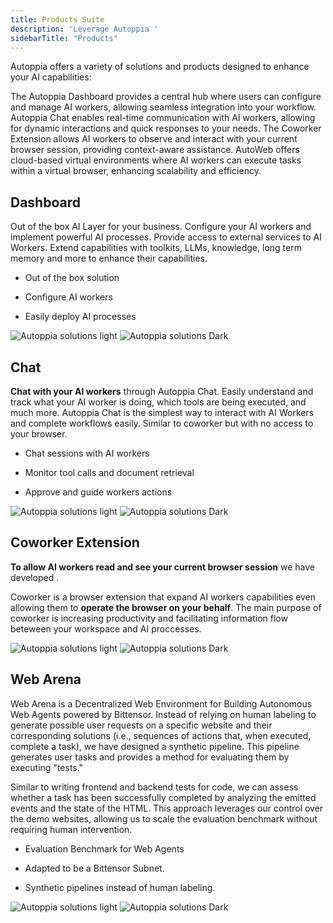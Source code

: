 ```yaml
---
title: Products Suite
description: 'Leverage Autoppia '
sidebarTitle: "Products"
---
```


Autoppia offers a variety of solutions and products designed to enhance your AI capabilities:


<CardGroup cols={2}>
  <Card title="Autoppia Dashboard" icon="chart-line" href="https://app.autoppia.com">
    The Autoppia Dashboard provides a central hub where users can configure and manage AI workers, allowing seamless integration into your workflow.
  </Card>
  <Card title="Autoppia Chat" icon="comments" href="https://chat.autoppia.com">
    Autoppia Chat enables real-time communication with AI workers, allowing for dynamic interactions and quick responses to your needs.
  </Card>
  <Card title="Coworker Extension" icon="users" href="https://coworker.autoppia.com">
    The Coworker Extension allows AI workers to observe and interact with your current browser session, providing context-aware assistance.
  </Card>
  <Card title="AutoWeb" icon="server" href="https://autoppia.com">
    AutoWeb offers cloud-based virtual environments where AI workers can execute tasks within a virtual browser, enhancing scalability and efficiency.
  </Card>
</CardGroup>

## Dashboard
Out of the box AI Layer for your business. Configure your AI workers and implement powerful AI processes. Provide access to external services to AI Workers. Extend capabilities with toolkits, LLMs, knowledge, long term memory and more to enhance their capabilities.

- Out of the box solution

- Configure AI workers

- Easily deploy AI processes

<Frame><img
  className="block dark:hidden"
  src="/images/dashboard-new.png"
  alt="Autoppia solutions light"
/></Frame>
<Frame><img
  className="hidden dark:block"
  src="/images/dashboard-new.png"
  alt="Autoppia solutions Dark"
/></Frame>



## Chat

**Chat with your AI workers** through Autoppia Chat. Easily understand and track what your AI worker is doing, which tools are being executed, and much more. Autoppia Chat is the simplest way to interact with AI Workers and complete workflows easily. Similar to coworker but with no access to your browser.

- Chat sessions with AI workers

- Monitor tool calls and document retrieval

- Approve and guide workers actions

<Frame><img
  className="block dark:hidden"
  src="/images/chat-new.jpeg"
  alt="Autoppia solutions light"
/></Frame>
<Frame><img
  className="hidden dark:block"
  src="/images/chat-new.jpeg"
  alt="Autoppia solutions Dark"
/></Frame>

##  Coworker Extension
**To allow AI workers read and see your current browser session** we have developed .

Coworker is a browser extension that expand AI workers capabilities even allowing them to **operate the browser on your behalf**. The main purpose of coworker is increasing productivity and facilitating information flow beteween your workspace and AI proccesses. 
<Frame><img
  className="block dark:hidden"
  src="/images/coworker-new.jpeg"
  alt="Autoppia solutions light"
/></Frame>
<Frame><img
  className="hidden dark:block"
  src="/images/coworker-new.jpeg"
  alt="Autoppia solutions Dark"
/></Frame>

## Web Arena
Web Arena is a Decentralized Web Environment for Building Autonomous Web Agents powered by Bittensor. Instead of relying on human labeling to generate possible user requests on a specific website and their corresponding solutions (i.e., sequences of actions that, when executed, complete a task), we have designed a synthetic pipeline. This pipeline generates user tasks and provides a method for evaluating them by executing "tests."

 Similar to writing frontend and backend tests for code, we can assess whether a task has been successfully completed by analyzing the emitted events and the state of the HTML. This approach leverages our control over the demo websites, allowing us to scale the evaluation benchmark without requiring human intervention.


- Evaluation Benchmark for Web Agents

- Adapted to be a Bittensor Subnet. 

- Synthetic pipelines instead of human labeling.

<Frame><img
  className="block dark:hidden"
  src="/images/auto-web-new.jpeg"
  alt="Autoppia solutions light"
/></Frame>
<Frame><img
  className="hidden dark:block"
  src="/images/auto-web-new.jpeg"
  alt="Autoppia solutions Dark"
/></Frame>